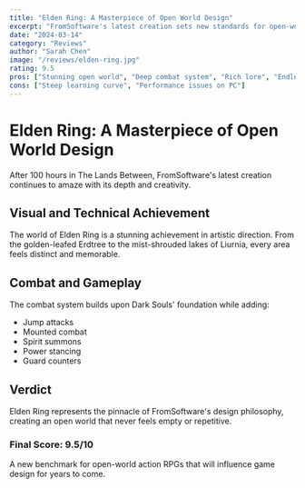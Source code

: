 ```yaml
---
title: "Elden Ring: A Masterpiece of Open World Design"
excerpt: "FromSoftware's latest creation sets new standards for open-world gaming"
date: "2024-03-14"
category: "Reviews"
author: "Sarah Chen"
image: "/reviews/elden-ring.jpg"
rating: 9.5
pros: ["Stunning open world", "Deep combat system", "Rich lore", "Endless exploration"]
cons: ["Steep learning curve", "Performance issues on PC"]
---
```


# Elden Ring: A Masterpiece of Open World Design

After 100 hours in The Lands Between, FromSoftware's latest creation continues to amaze with its depth and creativity.

## Visual and Technical Achievement

The world of Elden Ring is a stunning achievement in artistic direction. From the golden-leafed Erdtree to the mist-shrouded lakes of Liurnia, every area feels distinct and memorable.

## Combat and Gameplay

The combat system builds upon Dark Souls' foundation while adding:
- Jump attacks
- Mounted combat
- Spirit summons
- Power stancing
- Guard counters

## Verdict

Elden Ring represents the pinnacle of FromSoftware's design philosophy, creating an open world that never feels empty or repetitive.

### Final Score: 9.5/10

A new benchmark for open-world action RPGs that will influence game design for years to come. 